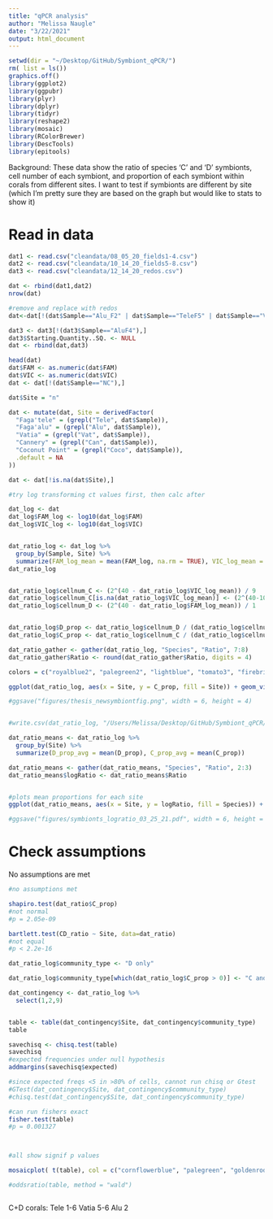 ```yaml
---
title: "qPCR analysis"
author: "Melissa Naugle"
date: "3/22/2021"
output: html_document
---
```


```r
setwd(dir = "~/Desktop/GitHub/Symbiont_qPCR/")
rm( list = ls())
graphics.off()
library(ggplot2)
library(ggpubr)
library(plyr)
library(dplyr)
library(tidyr)
library(reshape2)
library(mosaic)
library(RColorBrewer)
library(DescTools)
library(epitools)
```

Background: These data show the ratio of species 'C' and 'D' symbionts, cell number of each symbiont, and proportion of each symbiont within corals from different sites. I want to test if symbionts are different by site (which I'm pretty sure they are based on the graph but would like to stats to show it)


# Read in data

```r
dat1 <- read.csv("cleandata/08_05_20_fields1-4.csv")
dat2 <- read.csv("cleandata/10_14_20_fields5-8.csv")
dat3 <- read.csv("cleandata/12_14_20_redos.csv")

dat <- rbind(dat1,dat2)
nrow(dat)

#remove and replace with redos 
dat<-dat[!(dat$Sample=="Alu_F2" | dat$Sample=="TeleF5" | dat$Sample=="VatiaF6"),]

dat3 <- dat3[!(dat3$Sample=="AluF4"),]
dat3$Starting.Quantity..SQ. <- NULL
dat <- rbind(dat,dat3)

head(dat)
dat$FAM <- as.numeric(dat$FAM)
dat$VIC <- as.numeric(dat$VIC)
dat <- dat[!(dat$Sample=="NC"),]

dat$Site = "n"

dat <- mutate(dat, Site = derivedFactor(
  "Faga'tele" = (grepl("Tele", dat$Sample)),
  "Faga'alu" = (grepl("Alu", dat$Sample)),
  "Vatia" = (grepl("Vat", dat$Sample)),
  "Cannery" = (grepl("Can", dat$Sample)),
  "Coconut Point" = (grepl("Coco", dat$Sample)),
  .default = NA
))

dat <- dat[!is.na(dat$Site),]
```

```r
#try log transforming ct values first, then calc after

dat_log <- dat
dat_log$FAM_log <- log10(dat_log$FAM)
dat_log$VIC_log <- log10(dat_log$VIC)


dat_ratio_log <- dat_log %>%
  group_by(Sample, Site) %>%
  summarize(FAM_log_mean = mean(FAM_log, na.rm = TRUE), VIC_log_mean = mean(VIC_log, na.rm = TRUE))
dat_ratio_log


dat_ratio_log$cellnum_C <- (2^(40 - dat_ratio_log$VIC_log_mean)) / 9
dat_ratio_log$cellnum_C[is.na(dat_ratio_log$VIC_log_mean)] <- (2^(40-10000000000000))
dat_ratio_log$cellnum_D <- (2^(40 - dat_ratio_log$FAM_log_mean)) / 1


dat_ratio_log$D_prop <- dat_ratio_log$cellnum_D / (dat_ratio_log$cellnum_C + dat_ratio_log$cellnum_D)
dat_ratio_log$C_prop <- dat_ratio_log$cellnum_C / (dat_ratio_log$cellnum_C + dat_ratio_log$cellnum_D)

dat_ratio_gather <- gather(dat_ratio_log, "Species", "Ratio", 7:8)
dat_ratio_gather$Ratio <- round(dat_ratio_gather$Ratio, digits = 4)

colors = c("royalblue2", "palegreen2", "lightblue", "tomato3", "firebrick4")

ggplot(dat_ratio_log, aes(x = Site, y = C_prop, fill = Site)) + geom_violin() + theme_bw() + ylab("Log Proportion of Cladocopium") + xlab("") + geom_point(shape = 21, position = position_jitter(width = 0.02), size = 3.5, aes(fill = Site))  + scale_x_discrete(limits = c("Faga'tele","Vatia" ,"Faga'alu","Cannery","Coconut Point" )) + scale_color_manual(values = colors) + scale_fill_manual(values = colors) +theme(text=element_text(size=16), axis.text.x = element_text(angle = 45, hjust = 1), axis.title.x = element_text(size = 19))

#ggsave("figures/thesis_newsymbiontfig.png", width = 6, height = 4)


#write.csv(dat_ratio_log, "/Users/Melissa/Desktop/GitHub/Symbiont_qPCR/cleandata/symbiont_log_ratios.csv", row.names = F)

dat_ratio_means <- dat_ratio_log %>%
  group_by(Site) %>%
  summarize(D_prop_avg = mean(D_prop), C_prop_avg = mean(C_prop))

dat_ratio_means <- gather(dat_ratio_means, "Species", "Ratio", 2:3)
dat_ratio_means$logRatio <- dat_ratio_means$Ratio


#plots mean proportions for each site
ggplot(dat_ratio_means, aes(x = Site, y = logRatio, fill = Species)) + geom_col() + theme_bw()  + ylab("Log Proportion of Durisdinium and Cladocopium") + scale_fill_manual(labels = c("Cladocopium", "Durisdinium"), values = c("violetred2", "royalblue3")) + xlab("") + theme(legend.title = element_blank())

#ggsave("figures/symbionts_logratio_03_25_21.pdf", width = 6, height = 4)

```


# Check assumptions 
No assumptions are met 


```r

#no assumptions met 

shapiro.test(dat_ratio$C_prop)
#not normal
#p = 2.05e-09

bartlett.test(CD_ratio ~ Site, data=dat_ratio)
#not equal
#p < 2.2e-16
```
```r
dat_ratio_log$community_type <- "D only"

dat_ratio_log$community_type[which(dat_ratio_log$C_prop > 0)] <- "C and D" 

dat_contingency <- dat_ratio_log %>%
  select(1,2,9)


table <- table(dat_contingency$Site, dat_contingency$community_type)
table

savechisq <- chisq.test(table)
savechisq
#expected frequencies under null hypothesis
addmargins(savechisq$expected)

#since expected freqs <5 in >80% of cells, cannot run chisq or Gtest 
#GTest(dat_contingency$Site, dat_contingency$community_type)
#chisq.test(dat_contingency$Site, dat_contingency$community_type)

#can run fishers exact
fisher.test(table)
#p = 0.001327



#all show signif p values 

mosaicplot( t(table), col = c("cornflowerblue", "palegreen", "goldenrod1", "darkorange", "firebrick"), cex.axis = 1,las = 1, sub = "Symbiont Community", ylab = "Site", main = "")

#oddsratio(table, method = "wald")



```



C+D corals: 
Tele 1-6
Vatia 5-6
Alu 2





